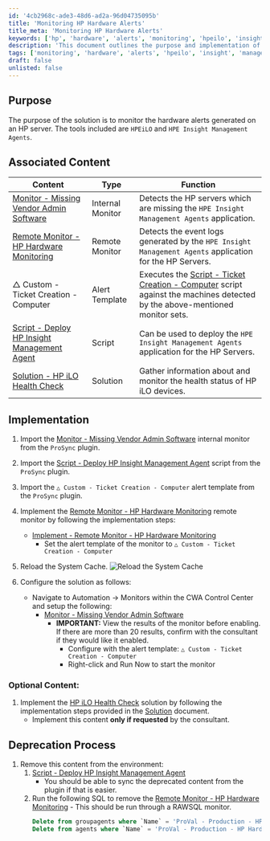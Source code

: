 ```yaml
---
id: '4cb2968c-ade3-48d6-ad2a-96d04735095b'
title: 'Monitoring HP Hardware Alerts'
title_meta: 'Monitoring HP Hardware Alerts'
keywords: ['hp', 'hardware', 'alerts', 'monitoring', 'hpeilo', 'insight', 'management', 'agents']
description: 'This document outlines the purpose and implementation of a solution to monitor hardware alerts generated on HP servers using HPEiLO and HPE Insight Management Agents. It includes associated content, implementation steps, and a deprecation process for managing these monitors and alerts effectively.'
tags: ['monitoring', 'hardware', 'alerts', 'hpeilo', 'insight', 'management', 'setup', 'configuration']
draft: false
unlisted: false
---
```

## Purpose

The purpose of the solution is to monitor the hardware alerts generated on an HP server. The tools included are `HPEiLO` and `HPE Insight Management Agents`.

## Associated Content

| Content                                                                 | Type            | Function                                                                                                            |
|-------------------------------------------------------------------------|-----------------|---------------------------------------------------------------------------------------------------------------------|
| [Monitor - Missing Vendor Admin Software](https://proval.itglue.com/DOC-5078775-8052311) | Internal Monitor | Detects the HP servers which are missing the `HPE Insight Management Agents` application.                          |
| [Remote Monitor - HP Hardware Monitoring](https://proval.itglue.com/DOC-5078775-14961987) | Remote Monitor   | Detects the event logs generated by the `HPE Insight Management Agents` application for the HP Servers.            |
| △ Custom - Ticket Creation - Computer                                    | Alert Template   | Executes the [Script - Ticket Creation - Computer](https://proval.itglue.com/DOC-5078775-9098338) script against the machines detected by the above-mentioned monitor sets. |
| [Script - Deploy HP Insight Management Agent](https://proval.itglue.com/DOC-5078775-15049493) | Script           | Can be used to deploy the `HPE Insight Management Agents` application for the HP Servers.                          |
| [Solution - HP iLO Health Check](https://proval.itglue.com/DOC-5078775-10073297) | Solution         | Gather information about and monitor the health status of HP iLO devices.                                         |

## Implementation

1. Import the [Monitor - Missing Vendor Admin Software](https://proval.itglue.com/DOC-5078775-8052311) internal monitor from the `ProSync` plugin.

2. Import the [Script - Deploy HP Insight Management Agent](https://proval.itglue.com/DOC-5078775-15049493) script from the `ProSync` plugin.

3. Import the `△ Custom - Ticket Creation - Computer` alert template from the `ProSync` plugin.

4. Implement the [Remote Monitor - HP Hardware Monitoring](https://proval.itglue.com/DOC-5078775-14961987) remote monitor by following the implementation steps:
   - [Implement - Remote Monitor - HP Hardware Monitoring](https://proval.itglue.com/DOC-5078775-14979993)
     - Set the alert template of the monitor to `△ Custom - Ticket Creation - Computer`

5. Reload the System Cache.
   ![Reload the System Cache](../../static/img/HP-Servers-Monitoring/image_1.png)

6. Configure the solution as follows: 
   - Navigate to Automation → Monitors within the CWA Control Center and setup the following:
     - [Monitor - Missing Vendor Admin Software](https://proval.itglue.com/DOC-5078775-8052311)
       - **IMPORTANT:** View the results of the monitor before enabling. If there are more than 20 results, confirm with the consultant if they would like it enabled.
         - Configure with the alert template: `△ Custom - Ticket Creation - Computer`
         - Right-click and Run Now to start the monitor

### Optional Content:

1. Implement the [HP iLO Health Check](https://proval.itglue.com/DOC-5078775-10073297) solution by following the implementation steps provided in the [Solution](https://proval.itglue.com/DOC-5078775-10073297) document.
   - Implement this content **only if requested** by the consultant.

## Deprecation Process

1. Remove this content from the environment: 
   1. [Script - Deploy HP Insight Management Agent](https://proval.itglue.com/DOC-5078775-15049493)
      - You should be able to sync the deprecated content from the plugin if that is easier.
   2. Run the following SQL to remove the [Remote Monitor - HP Hardware Monitoring](https://proval.itglue.com/DOC-5078775-14961987) - This should be run through a RAWSQL monitor.
      ```sql
      Delete from groupagents where `Name` = 'ProVal - Production - HP Hardware Monitoring';
      Delete from agents where `Name` = 'ProVal - Production - HP Hardware Monitoring' and computerid > 0;
      ```











